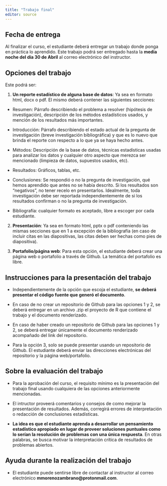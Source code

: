 ---
title: "Trabajo final"
editor: source
---

## Fecha de entrega

Al finalizar el curso, el estudiante deberá entregar un trabajo donde ponga en práctica lo aprendido. Este trabajo podrá ser entregado hasta la **media noche del día 30 de Abril** al correo electrónico del instructor.

## Opciones del trabajo

Este podrá ser:

1.    **Un reporte estadístico de alguna base de datos**: Ya sea en formato html, docx o pdf. El mismo deberá contener las siguientes secciones:

       
-   Resumen: Párrafo describiendo el problema a resolver (hipótesis de investigación), descripción de los métodos estadísticos usados, y mención de los resultados más importantes.

-   Introducción: Párrafo describiendo el estado actual de la pregunta de investigación (breve investigación bibliográfica) y que es lo nuevo que brinda el reporte con respecto a lo que ya se haya hecho antes.

-   Métodos: Descripción de la base de datos, técnicas estadísticas usadas para analizar los datos y cualquier otro aspecto que merezca ser mencionado (limpieza de datos, supuestos usados, etc).

-   Resultados: Gráficos, tablas, etc.

-   Conclusiones: Se respondió o no la pregunta de investigación, qué hemos aprendido que antes no se había descrito. Si los resultados son "negativos", no tener recelo en presentarlos. Idealmente, toda investigación debe ser reportada independientemente de si los resultados confirman o no la pregunta de investigación.

-   Bibliografía: cualquier formato es aceptado, libre a escoger por cada estudiante.

2.    **Presentación**: Ya sea en formato html, pptx o pdf conteniendo las mismas secciones que en 1 a excepción de la bibliografía (en caso de incluir citas en las diapositivas, las citas deben ser hechas como pies de diapositiva).

3.    **Portafolio/página web**: Para esta opción, el estudiante deberá crear una página web o portafolio a través de Github. La temática del portafolio es libre.

## Instrucciones para la presentación del trabajo

-   Independientemente de la opción que escoja el estudiante, **se deberá presentar el código fuente que generó el documento**.

-   En caso de no crear un repositorio de Github para las opciones 1 y 2, se deberá entregar en un archivo .zip el proyecto de R que contiene el trabajo y el documento renderizado.

-   En caso de haber creado un repositorio de Github para las opciones 1 y 2, se deberá entregar únicamente el documento renderizado acompañado del link del repositorio.

-   Para la opción 3, solo se puede presentar usando un repositorio de Github. El estudiante deberá enviar las direcciones electrónicas del repositorio y la página web/portafolio.

## Sobre la evaluación del trabajo

-   Para la aprobación del curso, el requisito mínimo es la presentación del trabajo final usando cualquiera de las opciones anteriormente mencionadas.

-   El intructor proveerá comentarios y consejos de como mejorar la presentación de resultados. Además, corregirá errores de interpretación o redacción de conclusiones estadísticas.

-   **La idea es que el estudiante aprenda a desarrollar un pensamiento estadístico apropiado en lugar de proveer soluciones puntuales como lo serían la resolución de problemas con una única respuesta**. En otras palabras, se busca motivar la interpretación crítica de resultados de problemas abiertos.

## Ayuda durante la realización del trabajo

-   El estudiante puede sentirse libre de contactar al instructor al correo electrónico **mmorenozambrano\@protonmail.com**.